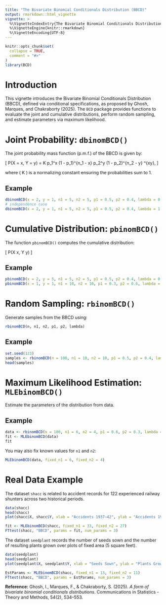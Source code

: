 ```yaml
---
title: "The Bivariate Binomial Conditionals Distribution (BBCD)"
output: rmarkdown::html_vignette
vignette: >
  %\VignetteIndexEntry{The Bivariate Binomial Conditionals Distribution (BBCD)}
  %\VignetteEngine{knitr::rmarkdown}
  %\VignetteEncoding{UTF-8}
---
```


```r
knitr::opts_chunk$set(
  collapse = TRUE,
  comment = "#>"
)
library(BCD)
```

# Introduction

This vignette introduces the Bivariate Binomial Conditionals Distribution (BBCD), defined via conditional specifications, as proposed by Ghosh, Marques, and Chakraborty (2025). The `BCD` package provides functions to evaluate the joint and cumulative distributions, perform random sampling, and estimate parameters via maximum likelihood.

# Joint Probability: `dbinomBCD()`

The joint probability mass function (p.m.f.) of the BBCD is given by:

\[
P(X = x, Y = y) = K \cdot \binom{n_1}{x} \binom{n_2}{y} p_1^x (1 - p_1)^{n_1 - x} p_2^y (1 - p_2)^{n_2 - y} \lambda^{xy},
\]

where \( K \) is a normalizing constant ensuring the probabilities sum to 1.

## Example

```r
dbinomBCD(x = 2, y = 1, n1 = 5, n2 = 5, p1 = 0.5, p2 = 0.4, lambda = 0.5)
# independence case
dbinomBCD(x = 2, y = 1, n1 = 5, n2 = 5, p1 = 0.5, p2 = 0.4, lambda = 1.0) 
```

# Cumulative Distribution: `pbinomBCD()`

The function `pbinomBCD()` computes the cumulative distribution:

\[
P(X \leq x, Y \leq y)
\]

## Example

```r
pbinomBCD(x = 2, y = 5, n1 = 5, n2 = 5, p1 = 0.5, p2 = 0.4, lambda = 0.5)
pbinomBCD(x = 1, y = 1, n1 = 10, n2 = 10, p1 = 0.3, p2 = 0.6, lambda = 1)
```

# Random Sampling: `rbinomBCD()`

Generate samples from the BBCD using:

```r
rbinomBCD(n, n1, n2, p1, p2, lambda)
```

## Example

```r
set.seed(123)
samples <- rbinomBCD(n = 100, n1 = 10, n2 = 10, p1 = 0.5, p2 = 0.4, lambda = 1.2)
head(samples)
```

# Maximum Likelihood Estimation: `MLEbinomBCD()`

Estimate the parameters of the distribution from data.

## Example

```r
data <- rbinomBCD(n = 100, n1 = 6, n2 = 4, p1 = 0.6, p2 = 0.3, lambda = 1.5)
fit <- MLEbinomBCD(data)
fit
```

You may also fix known values for `n1` and `n2`:

```r
MLEbinomBCD(data, fixed_n1 = 6, fixed_n2 = 4)
```

# Real Data Example 
The dataset `shacc` is related to accident records for 122 experienced railway shunters across two historical periods.
```r
data(shacc)
head(shacc)
plot(shacc$X, shacc$Y, xlab = "Accidents 1937–42", ylab = "Accidents 1943–47")
```

```r
fit <- MLEbinomBCD(shacc, fixed_n1 = 33, fixed_n2 = 27)
FTtest(shacc, "BBCD", params = fit, num_params = 3)
```
The dataset `seedplant` records the number of seeds sown and the number of resulting plants grown over plots of fixed area (5 square feet).
```r
data(seedplant)
head(seedplant)
plot(seedplant$X, seedplant$Y, xlab = "Seeds Sown", ylab = "Plants Grown")
```

```r
EstParams <- MLEbinomBCD(shacc, fixed_n1 = 13, fixed_n2 = 11)
FTtest(shacc, "BBCD", params = EstParams, num_params = 3)
```

**Reference:**
Ghosh, I., Marques, F., & Chakraborty, S. (2025). *A form of bivariate binomial conditionals distributions*. Communications in Statistics - Theory and Methods, 54(2), 534–553.
